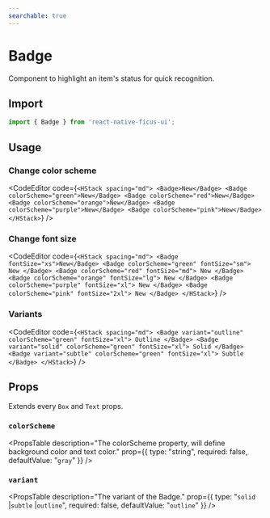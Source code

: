 ```yaml
---
searchable: true
---
```




# Badge

Component to highlight an item's status for quick recognition.

## Import

```js
import { Badge } from 'react-native-ficus-ui';
```

## Usage

### Change color scheme

<CodeEditor code={`<HStack spacing="md">
  <Badge>New</Badge>
  <Badge colorScheme="green">New</Badge>
  <Badge colorScheme="red">New</Badge>
  <Badge colorScheme="orange">New</Badge>
  <Badge colorScheme="purple">New</Badge>
  <Badge colorScheme="pink">New</Badge>
</HStack>`} />

### Change font size

<CodeEditor code={`<HStack spacing="md">
  <Badge fontSize="xs">New</Badge>
  <Badge colorScheme="green" fontSize="sm">
    New
  </Badge>
  <Badge colorScheme="red" fontSize="md">
    New
  </Badge>
  <Badge colorScheme="orange" fontSize="lg">
    New
  </Badge>
  <Badge colorScheme="purple" fontSize="xl">
    New
  </Badge>
  <Badge colorScheme="pink" fontSize="2xl">
    New
  </Badge>
</HStack>`}
/>

### Variants

<CodeEditor code={`<HStack spacing="md">
  <Badge variant="outline" colorScheme="green" fontSize="xl">
    Outline
  </Badge>
  <Badge variant="solid" colorScheme="green" fontSize="xl">
    Solid
  </Badge>
  <Badge variant="subtle" colorScheme="green" fontSize="xl">
    Subtle
  </Badge>
</HStack>`} />

## Props

Extends every `Box` and `Text` props.

### `colorScheme`
<PropsTable
  description="The colorScheme property, will define background color and text color."
  prop={{ type: "string", required: false, defaultValue: "`gray`" }}
/>

### `variant`
<PropsTable
  description="The variant of the Badge."
  prop={{ type: "`solid` |`subtle` |`outline`", required: false, defaultValue: "`outline`" }}
/>

